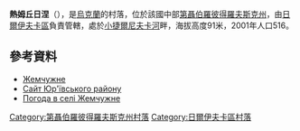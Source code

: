 {{coord|48|47|19|N|36|2|19|E|scale:30000_region:UA|display=title}}

'''熱姆丘日涅'''（{{lang-uk|Жемчужне}}），是[[烏克蘭|烏克蘭]]的村落，位於該國中部[[第聶伯羅彼得羅夫斯克州|第聶伯羅彼得羅夫斯克州]]，由[[日爾伊夫卡區|日爾伊夫卡區]]負責管轄，處於[[小捷爾尼夫卡河|小捷爾尼夫卡河]]畔，海拔高度91米，2001年人口516。

==參考資料==
* [http://gska2.rada.gov.ua/pls/z7502/A005?rdat1=06.12.2007&rf7571=6833 Жемчужне]{{dead link|date=2018年3月 |bot=InternetArchiveBot |fix-attempted=yes }}
* [http://www.yuryev-rn.dp.gov.ua/ Сайт Юр'ївського району] {{Wayback|url=http://www.yuryev-rn.dp.gov.ua/ |date=20160310044611 }}
* [http://weather.in.ua/ua/dnepropetrovskaja/7703 Погода в селі Жемчужне] {{Wayback|url=http://weather.in.ua/ua/dnepropetrovskaja/7703 |date=20160607114205 }}

{{DEFAULTSORT:Жемчужне}}
[[Category:第聶伯羅彼得羅夫斯克州村落|Category:第聶伯羅彼得羅夫斯克州村落]]
[[Category:日爾伊夫卡區村落|Category:日爾伊夫卡區村落]]


{{Dnipropetrovsk-geo-stub}}